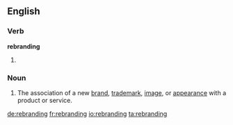 ==English==

===Verb===
'''rebranding'''

# {{present participle of|rebrand}}

===Noun===
{{en-noun}}

# The association of a new [[brand]], [[trademark]], [[image]], or [[appearance]] with a product or service.

[[de:rebranding]]
[[fr:rebranding]]
[[io:rebranding]]
[[ta:rebranding]]